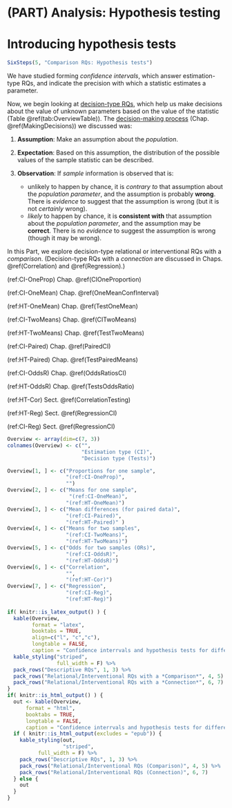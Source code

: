 # (PART) Analysis: Hypothesis testing {-}




# Introducing hypothesis tests {#HTIntro}



```r
SixSteps(5, "Comparison RQs: Hypothesis tests")
```



We have studied forming *confidence intervals*,
which answer estimation-type RQs,
and indicate the precision with which a statistic estimates a parameter.

Now,
we begin looking at 
[decision-type RQs](#TwoApproachesHT),
which help us make decisions about the value of unknown parameters based on the value of the statistic
(Table \@ref(tab:OverviewTable)).
The [decision-making process](#DecisionMaking)
(Chap. \@ref(MakingDecisions))
we discussed was:

1. **Assumption**:
Make an assumption about the *population*.
	      
2. **Expectation**:
Based on this assumption,
the distribution of the possible values of the sample statistic can be described.

3. **Observation**:
If *sample* information is observed that is:
    - unlikely to happen by chance, it is *contrary to* that assumption about the *population parameter*,
			and the assumption is probably **wrong**.
			There is *evidence* to suggest that the assumption is wrong (but it is not *certainly* wrong).
    - *likely* to happen by chance, it is **consistent with** that assumption about the *population parameter*,
			and the assumption may be **correct**.
			There is no *evidence* to suggest the assumption is wrong (though it may be wrong).

In this Part,
we explore decision-type relational or interventional RQs with a *comparison*.
(Decision-type RQs with a *connection* are discussed in 
Chaps. \@ref(Correlation) and \@ref(Regression).)


(ref:CI-OneProp) Chap. \@ref(CIOneProportion)

(ref:CI-OneMean) Chap. \@ref(OneMeanConfInterval)

(ref:HT-OneMean) Chap. \@ref(TestOneMean)

(ref:CI-TwoMeans) Chap. \@ref(CITwoMeans)

(ref:HT-TwoMeans) Chap. \@ref(TestTwoMeans)

(ref:CI-Paired) Chap. \@ref(PairedCI)

(ref:HT-Paired) Chap. \@ref(TestPairedMeans)

(ref:CI-OddsR) Chap. \@ref(OddsRatiosCI)

(ref:HT-OddsR) Chap. \@ref(TestsOddsRatio)


(ref:HT-Cor) Sect. \@ref(CorrelationTesting) 

(ref:HT-Reg) Sect.  \@ref(RegressionCI)

(ref:CI-Reg) Sect.  \@ref(RegressionCI)

```r
Overview <- array(dim=c(7, 3))
colnames(Overview) <- c("",
                        "Estimation type (CI)",
                        "Decision type (Tests)")

Overview[1, ] <- c("Proportions for one sample",
                   "(ref:CI-OneProp)",
                   "")
Overview[2, ] <- c("Means for one sample",
                    "(ref:CI-OneMean)",
                   "(ref:HT-OneMean)")
Overview[3, ] <- c("Mean differences (for paired data)",
                   "(ref:CI-Paired)",
                   "(ref:HT-Paired)" )
Overview[4, ] <- c("Means for two samples",
                   "(ref:CI-TwoMeans)",
                   "(ref:HT-TwoMeans)")
Overview[5, ] <- c("Odds for two samples (ORs)", 
                   "(ref:CI-OddsR)",
                   "(ref:HT-OddsR)")
Overview[6, ] <- c("Correlation", 
                   "",
                   "(ref:HT-Cor)")
Overview[7, ] <- c("Regression", 
                   "(ref:CI-Reg)",
                   "(ref:HT-Reg)")
  
if( knitr::is_latex_output() ) {
  kable(Overview,
        format = "latex",
        booktabs = TRUE,
        align=c("l", "c","c"),
        longtable = FALSE,
        caption = "Confidence interrvals and hypothesis tests for different situations") %>%
  kable_styling("striped", 
                full_width = F) %>%
  pack_rows("Descriptive RQs", 1, 3) %>%
  pack_rows("Relational/Interventional RQs with a *Comparison*", 4, 5) %>%
  pack_rows("Relational/Interventional RQs with a *Connection*", 6, 7)
}
if( knitr::is_html_output() ) {
  out <- kable(Overview,
      format = "html",
      booktabs = TRUE,
      longtable = FALSE,
      caption = "Confidence interrvals and hypothesis tests for different situations")
  if ( knitr::is_html_output(excludes = "epub")) {
    kable_styling(out, 
                  "striped", 
		  full_width = F) %>%
    pack_rows("Descriptive RQs", 1, 3) %>%
    pack_rows("Relational/Interventional RQs (Comparison)", 4, 5) %>%
    pack_rows("Relational/Interventional RQs (Connection)", 6, 7)
  } else {
    out
  }
}
```



